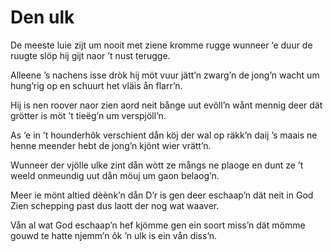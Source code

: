 
# Den ulk

<PoemAudio src={fragment} performer={readers.bert} />

<PoemText>

De meeste luie zijt um nooit
met ziene kromme rugge
wunneer ‘e duur de ruugte slöp
hij gijt naor ’t nust terugge.

Alleene ’s nachens isse dròk
hij möt vuur jätt’n zwarg’n
de jong’n wacht um hung’rig op
en schuurt het vläis ån flarr’n.

Hij is nen roover naor zien aord
neit bånge uut evöll’n
wånt mennig deer dät grötter is
möt ’t tieëg’n um verspjöll’n.

As ‘e in ’t hounderhôk verschient
dån köj der wal op räkk’n
daij ’s maais ne henne meender hebt
de jong’n kjönt wier vrätt’n.

Wunneer der vjölle ulke zint
dån wòtt ze mångs ne plaoge
en dunt ze ’t weeld onmeundig uut
dån möuj um gaon belaog’n.

Meer ie mönt altied dèènk’n dån
D’r is gen deer eschaap’n
dät neit in God Zien schepping past
dus laott der nog wat waaver.

Vån al wat God eschaap’n hef
kjömme gen ein soort miss’n
dät mömme gouwd te hatte njemm’n
ôk ’n ulk is ein vån diss’n.

</PoemText>
